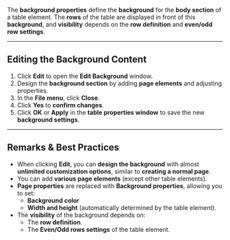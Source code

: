 
The **background properties** define the **background** for the **body section** of a table element. The **rows** of the table are displayed in front of this **background**, and **visibility** depends on the **row definition** and **even/odd row settings**.

---

## **Editing the Background Content**  

1. Click **Edit** to open the **Edit Background** window.  
2. Design the **background section** by adding **page elements** and adjusting properties.  
3. In the **File menu**, click **Close**.  
4. Click **Yes** to **confirm changes**.  
5. Click **OK** or **Apply** in the **table properties window** to save the new **background settings**.

---

## **Remarks & Best Practices**  

- When clicking **Edit**, you can **design the background** with almost **unlimited customization options**, similar to **creating a normal page**.  
- You can add **various page elements** (except other table elements).  
- **Page properties** are replaced with **Background properties**, allowing you to set:  
  - **Background color**  
  - **Width and height** (automatically determined by the table element).  
- The **visibility** of the background depends on:  
  - The **row definition**.  
  - The **Even/Odd rows settings** of the table element.  
